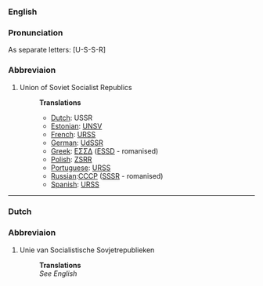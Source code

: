 ===English===
===Pronunciation===
As separate letters: [U-S-S-R]
===Abbreviaion===
#Union of Soviet Socialist Republics
#:'''Translations'''
#:*[[Dutch]]: USSR
#:*[[Estonian]]: [[UNSV]]
#:*[[French]]: [[URSS]]
#:*[[German]]: [[UdSSR]]
#:*[[Greek]]: [[ΕΣΣΔ]] ([[ESSD]] - romanised)
#:*[[Polish]]: [[ZSRR]]
#:*[[Portuguese]]: [[URSS]]
#:*[[Russian]]:[[CCCP]] ([[SSSR]] - romanised)
#:*[[Spanish]]: [[URSS]]
----
===Dutch===
===Abbreviaion===
#Unie van Socialistische Sovjetrepublieken
#:'''Translations'''
#:''See English''
